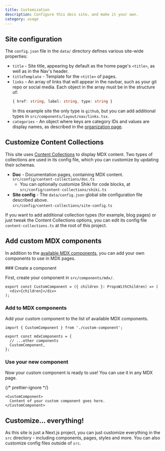 ```yaml
---
title: Customization
description: Configure this docs site, and make it your own.
category: usage
---
```


## Site configuration

The `config.json` file in the `data/` directory defines various site-wide properties:

- `title` - Site title, appearing by default as the home page's `<title>`, as well as in the Nav's header.
- `titleTemplate` - Template for the `<title>` of pages.
- `links` - An array of links that will appear in the navbar, such as your git repo or social media. Each object in the array must be in the structure of:
  ```ts
  { href: string, label: string, type: string }
  ```
  In this example site the only type is `github`, but you can add additional types in `src/components/layout/nav/links.tsx`.
- `categories` - An object where keys are category IDs and values are display names, as described in the [organization page](/docs/organization#categories).

## Customize Content Collections

This site uses [Content Collections](https://www.content-collections.dev/) to display MDX content. Two types of collections are used in its config file, which you can customize by updating their schemas.

- **Doc** - Documentation pages, containing MDX content. \
  `src/config/content-collections/doc.ts`
  - You can optionally customize Shiki for code blocks, at `src/config/content-collections/shiki.ts`
- **Site config** - The `data/config.json` global site configuration file described above. \
  `src/config/content-collections/site-config.ts`

If you want to add additional collection types (for example, blog pages) or just tweak the Content Collections options, you can edit its config file `content-collections.ts` at the root of this project.

## Add custom MDX components

In addition to the [available MDX components](/docs/components), you can add your own components to use in MDX pages.

<Steps>
### Create a component

First, create your component in `src/components/mdx/`.

```tsx title="src/components/mdx/custom-component.tsx"
export const CustomComponent = ({ children }: PropsWithChildren) => (
  <div>{children}</div>
);
```

### Add to MDX components

Add your custom component to the list of available MDX components.

```tsx title="src/components/mdx/index.tsx"
import { CustomComponent } from './custom-component';

export const mdxComponents = {
  // ...other components
  CustomComponent,
};
```

### Use your new component

Now your custom component is ready to use! You can use it in any MDX page.

{/* prettier-ignore */}
```mdx title="data/doc.mdx"
<CustomComponent>
  Content of your custom component goes here.
</CustomComponent>
```

</Steps>

## Customize... everything!

As this site is just a Next.js project, you can just customize everything in the `src` directory - including components, pages, styles and more. You can also customize config files outside of `src`.
